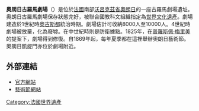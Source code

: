 {{Infobox World Heritage Site
|zh_name = 奥朗日的古罗马剧场及其周边和[[奥朗日凯旋门|凯旋门]]
|en_name = Roman Theatre and its Surroundings and the Monumental Arch of Orange
|fr_name =Théâtre antique et ses abords et « Arc de Triomphe » d'Orange
| site_img = File:Théâtre_Antique_-_Orange_(FR84)_-_2021-07-09_-_13.jpg
| site_img_width = 350px
| country = {{FRA}}
| criterion_c = iii, vi
| ID = 163
| Region = 欧洲和北美地区
| rg_year = 1981
| Session = 5th
|org_url = http://whc.unesco.org/en/list/163
}}
'''奧朗日古羅馬劇場'''（{{lang-fr|Théâtre antique d'Orange}}）是位於[[法國|法國]]南部[[沃呂克茲省|沃呂克茲省]][[奧朗日|奧朗日]]的一座古羅馬劇場遺址。奧朗日古羅馬劇場保存狀態完好，被聯合國教科文組織指定為[[世界文化遺產|世界文化遺產]]。劇場建造於1世紀時[[奧古斯都|奧古斯都]]統治時期。劇場估計可收納8000人至10000人。4世紀時劇場被放棄，化為廢墟。在中世紀時則是防衛據點。1825年，在[[普羅斯佩·梅里美|普羅斯佩·梅里美]]的提案下，劇場得到修復。自1869年起，每年夏季都在這裡舉辦奧朗日藝術節。奧朗日凱旋門亦位於劇場附近。

==外部連結==
{{Commons category|Théâtre antique d'Orange}}
* [http://www.culturespaces.com/en/orange/ 官方網站] {{Wayback|url=http://www.culturespaces.com/en/orange/ |date=20081120064730 }}
* [http://www.choregies.asso.fr  藝術節網站] {{Wayback|url=http://www.choregies.asso.fr/ |date=20111205040916 }}

{{Authority control}}
{{法国世界遗产}}

[[Category:法國世界遺產|Category:法國世界遺產]]